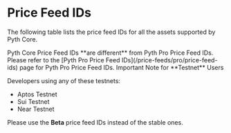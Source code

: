 
# Price Feed IDs

The following table lists the price feed IDs for all the assets supported by Pyth Core.

<Callout type="info">
  Pyth Core Price Feed IDs **are different** from Pyth Pro Price Feed IDs.
  Please refer to the [Pyth Pro Price Feed IDs](/price-feeds/pro/price-feed-ids)
  page for Pyth Pro Price Feed IDs.
</Callout>

<Callout type="info">
  Important Note for **Testnet** Users

Developers using any of these testnets:

- Aptos Testnet
- Sui Testnet
- Near Testnet

Please use the **Beta** price feed IDs instead of the stable ones.

</Callout>

<PriceFeedIds />
